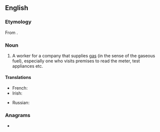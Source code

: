 {{also|Gasman}}
==English==

===Etymology===
From {{af|en|gas|man}}.

===Noun===
{{en-noun|gasmen}}

# {{lb|en|colloquial}} A worker for a company that supplies [[gas]] (in the sense of the gaseous fuel), especially one who visits premises to read the meter, test appliances etc.
#: {{ux|en|I spent all morning waiting for the '''gasman''' to call.}}

====Translations====
{{trans-top|worker for a company that supplies gas}}
* French: {{t+|fr|gazier|m}}
* Irish: {{t|ga|fear an gháis|m}}
{{trans-mid}}
* Russian: {{t+|ru|газовщи́к|m}}
{{trans-bottom}}

===Anagrams===
* {{anagrams|en|a=aagmns|Magans|mangas}}